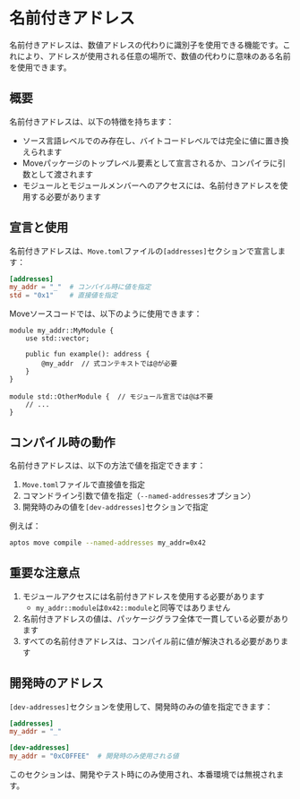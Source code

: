 # 名前付きアドレス

名前付きアドレスは、数値アドレスの代わりに識別子を使用できる機能です。これにより、アドレスが使用される任意の場所で、数値の代わりに意味のある名前を使用できます。

## 概要

名前付きアドレスは、以下の特徴を持ちます：

- ソース言語レベルでのみ存在し、バイトコードレベルでは完全に値に置き換えられます
- Moveパッケージのトップレベル要素として宣言されるか、コンパイラに引数として渡されます
- モジュールとモジュールメンバーへのアクセスには、名前付きアドレスを使用する必要があります

## 宣言と使用

名前付きアドレスは、`Move.toml`ファイルの`[addresses]`セクションで宣言します：

```toml
[addresses]
my_addr = "_"  # コンパイル時に値を指定
std = "0x1"    # 直接値を指定
```

Moveソースコードでは、以下のように使用できます：

```move
module my_addr::MyModule {
    use std::vector;
    
    public fun example(): address {
        @my_addr  // 式コンテキストでは@が必要
    }
}

module std::OtherModule {  // モジュール宣言では@は不要
    // ...
}
```

## コンパイル時の動作

名前付きアドレスは、以下の方法で値を指定できます：

1. `Move.toml`ファイルで直接値を指定
2. コマンドライン引数で値を指定（`--named-addresses`オプション）
3. 開発時のみの値を`[dev-addresses]`セクションで指定

例えば：

```bash
aptos move compile --named-addresses my_addr=0x42
```

## 重要な注意点

1. モジュールアクセスには名前付きアドレスを使用する必要があります
   - `my_addr::module`は`0x42::module`と同等ではありません
2. 名前付きアドレスの値は、パッケージグラフ全体で一貫している必要があります
3. すべての名前付きアドレスは、コンパイル前に値が解決される必要があります

## 開発時のアドレス

`[dev-addresses]`セクションを使用して、開発時のみの値を指定できます：

```toml
[addresses]
my_addr = "_"

[dev-addresses]
my_addr = "0xC0FFEE"  # 開発時のみ使用される値
```

このセクションは、開発やテスト時にのみ使用され、本番環境では無視されます。 
